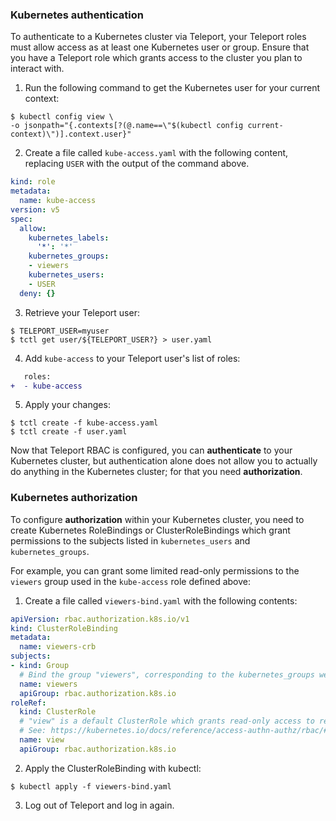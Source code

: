 ### Kubernetes authentication
To authenticate to a Kubernetes cluster via Teleport, your Teleport roles must
allow access as at least one Kubernetes user or group. Ensure that you have a
Teleport role which grants access to the cluster you plan to interact with.

1. Run the following command to get the Kubernetes user for your current context:

```code
$ kubectl config view \
-o jsonpath="{.contexts[?(@.name==\"$(kubectl config current-context)\")].context.user}"
```

2. Create a file called `kube-access.yaml` with the following content, replacing
`USER` with the output of the command above.

```yaml
kind: role
metadata:
  name: kube-access
version: v5
spec:
  allow:
    kubernetes_labels:
      '*': '*'
    kubernetes_groups:
    - viewers
    kubernetes_users:
    - USER
  deny: {}
```

3. Retrieve your Teleport user:

```code
$ TELEPORT_USER=myuser
$ tctl get user/${TELEPORT_USER?} > user.yaml
```

4. Add `kube-access` to your Teleport user's list of roles:

```diff
   roles:
+  - kube-access
```

5. Apply your changes:

```code
$ tctl create -f kube-access.yaml
$ tctl create -f user.yaml
```

Now that Teleport RBAC is configured, you can **authenticate** to your Kubernetes cluster, but authentication
alone does not allow you to actually do anything in the Kubernetes cluster; for that you need **authorization**.

### Kubernetes authorization

To configure **authorization** within your Kubernetes cluster, you need to create Kubernetes RoleBindings or
ClusterRoleBindings which grant permissions to the subjects listed in `kubernetes_users` and
`kubernetes_groups`.

For example, you can grant some limited read-only permissions to the `viewers` group used in the `kube-access`
role defined above:

1. Create a file called `viewers-bind.yaml` with the following contents:

```yaml
apiVersion: rbac.authorization.k8s.io/v1
kind: ClusterRoleBinding
metadata:
  name: viewers-crb
subjects:
- kind: Group
  # Bind the group "viewers", corresponding to the kubernetes_groups we assigned our "kube-access" role above
  name: viewers
  apiGroup: rbac.authorization.k8s.io
roleRef:
  kind: ClusterRole
  # "view" is a default ClusterRole which grants read-only access to resources
  # See: https://kubernetes.io/docs/reference/access-authn-authz/rbac/#user-facing-roles
  name: view
  apiGroup: rbac.authorization.k8s.io
```

2. Apply the ClusterRoleBinding with kubectl:

```code
$ kubectl apply -f viewers-bind.yaml
```

3. Log out of Teleport and log in again.
